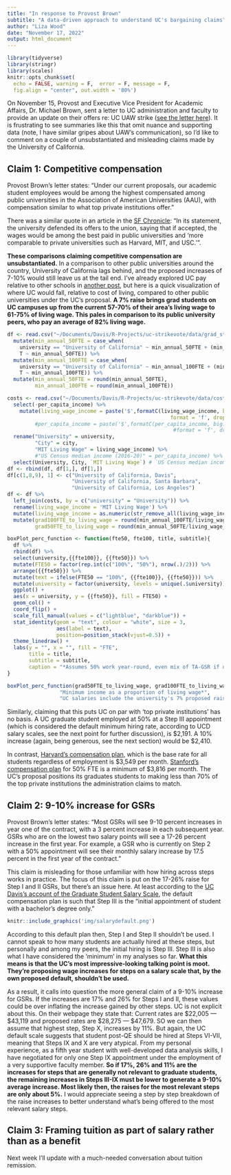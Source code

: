 ```yaml
---
title: "In response to Provost Brown"
subtitle: "A data-driven approach to understand UC's bargaining claims"
author: "Liza Wood"
date: "November 17, 2022"
output: html_document
---
```


```r
library(tidyverse)
library(stringr)
library(scales)
knitr::opts_chunk$set(
  echo = FALSE, warning = F,  error = F, message = F,
  fig.align = "center", out.width = '80%')
```
On November 15, Provost and Executive Vice President for Academic Affairs, Dr. Michael Brown, sent a letter to UC administration and faculty to provide an update on their offers re: UC UAW strike ([see the letter here](https://github.com/liza-wood/uc-strikevote/blob/main/data/2022-11-15ProvostBrownLtrreUAW%20Bargaining%20Update.pdf)). It is frustrating to see summaries like this that omit nuance and supporting data (note, I have similar gripes about UAW's communication), so I'd like to comment on a couple of unsubstantiated and misleading claims made by the University of California.  

## Claim 1: Competitive compensation  

Provost Brown's letter states: "Under our current proposals, our academic student employees would be among the highest compensated among public universities in the Association of American Universities (AAU), with compensation similar to what top private institutions offer."  

There was a similar quote in an article in the [SF Chronicle](https://www.sfchronicle.com/bayarea/article/Why-tens-of-thousands-of-UC-employees-walked-off-17583748.php): "In its statement, the university defended its offers to the union, saying that if accepted, the wages would be among the best paid in public universities and 'more comparable to private universities such as Harvard, MIT, and USC.'".  

**These comparisons claiming competitive compensation are unsubstantiated.** In a comparison to other public universities around the country, University of California lags behind, and the proposed increases of 7-10% would still leave us at the tail end. I've already explored UC pay relative to other schools in [another post](https://bit.ly/3TEZ2Jd), but here is a quick visualization of where UC would fall, relative to cost of living, compared to other public universities under the UC's proposal. **A 7% raise brings grad students on UC campuses up from the current 57-70% of their area's living wage to 61-75% of living wage. This pales in comparison to its public university peers, who pay an average of 82% living wage.**    

```r
df <- read.csv("~/Documents/Davis/R-Projects/uc-strikevote/data/grad_student_pay.csv") %>%
  mutate(min_annual_50FTE = case_when(
    university == "University of California" ~ min_annual_50FTE + (min_annual_50FTE*.07),
    T ~ min_annual_50FTE)) %>% 
  mutate(min_annual_100FTE = case_when(
    university == "University of California" ~ min_annual_100FTE + (min_annual_100FTE*.07),
    T ~ min_annual_100FTE)) %>%
  mutate(min_annual_50FTE = round(min_annual_50FTE),
         min_annual_100FTE = round(min_annual_100FTE))

costs <- read.csv("~/Documents/Davis/R-Projects/uc-strikevote/data/cost_of_living.csv") %>% 
  select(-per_capita_income) %>% 
    mutate(living_wage_income = paste('$',formatC(living_wage_income, big.mark=',', 
                                                     format = 'f', drop0trailing = T))) %>% #,
         #per_capita_income = paste('$',formatC(per_capita_income, big.mark=',', 
                                                      #format = 'f', drop0trailing = T))) %>% 
  rename("University" = university,
         "City" = city,
         "MIT Living Wage" = living_wage_income) %>% 
         #"US Census median income (2016-20)" = per_capita_income) %>% 
  select(University, City, `MIT Living Wage`) # `US Census median income (2016-20)`
df <- rbind(df, df[1,], df[1,]) 
df[c(1,8,9), 1] <- c("University of California, Davis",
                     "University of California, Santa Barbara",
                     "University of California, Los Angeles")
df <- df %>% 
  left_join(costs, by = c("university" = "University")) %>% 
  rename(living_wage_income = 'MIT Living Wage') %>% 
  mutate(living_wage_income = as.numeric(str_remove_all(living_wage_income, "\\$|,"))) %>% 
  mutate(grad100FTE_to_living_wage = round(min_annual_100FTE/living_wage_income, 2),
         grad50FTE_to_living_wage = round(min_annual_50FTE/living_wage_income, 2))
```

```r
boxPlot_perc_function <- function(fte50, fte100, title, subtitle){
  df %>% 
  rbind(df) %>% 
  select(university,{{fte100}}, {{fte50}}) %>% 
  mutate(FTE50 = factor(rep.int(c("100%", "50%"), nrow(.)/2))) %>% 
  arrange({{fte50}}) %>% 
  mutate(text = ifelse(FTE50 == "100%", {{fte100}}, {{fte50}})) %>% 
  mutate(university = factor(university, levels = unique(.$university))) %>% 
  ggplot() +
  aes(x = university, y = {{fte50}}, fill = FTE50) +
  geom_col() +
  coord_flip() +
  scale_fill_manual(values = c("lightblue", "darkblue")) +
  stat_identity(geom = "text", colour = "white", size = 3,
                aes(label = text),
                position=position_stack(vjust=0.5)) +
  theme_linedraw() +
  labs(y = "", x = "", fill = "FTE",
       title = title,
       subtitle = subtitle,
       caption = "*Assumes 50% work year-round, even mix of TA-GSR if different pay rates")
}
```

```r
boxPlot_perc_function(grad50FTE_to_living_wage, grad100FTE_to_living_wage, 
                 "Minimum income as a proportion of living wage*",
                 "UC salaries include the university's 7% proposed raise")
```

Similarly, claiming that this puts UC on par with 'top private institutions' has no basis. A UC graduate student employed at 50% at a Step III appointment (which is considered the default minimum hiring rate, according to UCD salary scales, see the next point for further discussion), is \$2,191. A 10% increase (again, being generous, see the next section) would be \$2,410.  

In contrast, [Harvard's compensation plan](https://www.seas.harvard.edu/prospective-students/prospective-graduate-students/funding-scholarship-graduate-programs), which is the base rate for all students regardless of employment is $3,549 per month. [Stanford's compensation plan](https://gfs.stanford.edu/salary/salary21/salary_tables.pdf) for 50% FTE is a minimum of \$3,816 per month. The UC's proposal positions its graduates students to making less than 70% of the top private institutions the administration claims to match.  

## Claim 2: 9-10% increase for GSRs  

Provost Brown's letter states: "Most GSRs will see 9-10 percent increases in year one of the contract, with a 3 percent increase in each subsequent year. GSRs who are on the lowest two salary points will see a 17-26 percent increase in the first year. For example, a GSR who is currently on Step 2 with a 50% appointment will see their monthly salary increase by 17.5 percent in the first year of the contract."

This claim is misleading for those unfamiliar with how hiring across steps works in practice. The focus of this claim is put on the 17-26% raise for Step I and II GSRs, but there's an issue here. At least according to the [UC Davis's account of the Graduate Student Salary Scale](https://ucdavis.app.box.com/v/salaryscale2122), the default compensation plan is such that Step III is the "initial appointment of student with a bachelor's degree only." 

```r
knitr::include_graphics('img/salarydefault.png')
```

According to this default plan then, Step I and Step II shouldn't be used. I cannot speak to how many students are actually hired at these steps, but personally and among my peers, the initial hiring is Step III. Step III is also what I have considered the 'minimum' in my analyses so far. **What this means is that the UC's most impressive-looking talking point is moot. They're proposing wage increases for steps on a salary scale that, by the own proposed default, shouldn't be used.**  

As a result, it calls into question the more general claim of a 9-10% increase for GSRs. If the increases are 17% and 26% for Steps I and II, these values could be over inflating the increase gained by other steps. UC is not explicit about this. On their webpage they state that: Current rates are \$22,005 — \$43,119 and proposed rates are \$28,275 — \$47,679. SO we can then assume that highest step, Step X, increases by 11%. But again, the UC default scale suggests that student post-QE should be hired at Steps VI-VII, meaning that Steps IX and X are very atypical. From my personal experience, as a fifth year student with well-developed data analysis skills, I have negotiated for only one Step IX appointment under the employment of a very supportive faculty member. **So if 17%, 26% and 11% are the increases for steps that are generally not relevant to graduate students, the remaining increases in Steps III-IX must be lower to generate a 9-10% average increase. Most likely then, the raises for the most relevant steps are only about 5%.** I would appreciate seeing a step by step breakdown of the raise increases to better understand what's being offered to the most relevant salary steps.

## Claim 3: Framing tuition as part of salary rather than as a benefit  

Next week I'll update with a much-needed conversation about tuition remission. 
<!----
## Claim 3: Framing tuition as part of salary rather than as a benefit    

Provost Brown's letter states: "UC has proposed to cover 100% of campus fees for eligible [ASEs/GSRs] with 25 percent or greater appointments...This amounts to UC covering a total of \$13,707 up to \$22,248 for all tuition and fees for eligible [ASEs/GSRs], depending on the amount of tuition and fees assessed by the campus."  

Let's break this down in a couple of ways: 1) The claim that "UC has proposed to cover", 2) The average cost of tuition, fees, and insurance, 3) A challenge to what tuition is really paying for, and 4) A re-framing of benefits.  

1) UC's outline states that they already provide '100% coverage of tuition,' which is true -- working more than 25% has always earned graduate workers the cost of tuition. But this idea that "UC covers the cost" is misleading. True coverage would be a waiver of those fees, but in reality it is either the department (in the case of a TA) or a faculty fund/grant that pays the cost of tuition to the UC. In short, the UC still earns tuition money from graduate students.  

2) In preparation for point 3, let's put a solid number to the tuition, fees, and benefits graduate students get from the UC. If you are a graduate student coming from out of state, you typically get one year of extra coverage for out-of-state tuition fees. After year-one, if you have failed to file and successfully register for residency, the UC does not promise to cover out-of-state tuition any longer (at least this was the clear proposition laid out in the offer letter I received in 2018). So for instance in for year one, out-of-state students will receive \$34,480 in benefits, between \$29,008 from out-of-state tuition + fees, and $5,472 in health insurance (based on [UC Davis 2022 rates](https://financeandbusiness.ucdavis.edu/student-resources/tuition-fees/graduate)). In the following years they will receive \$13,906 + \$5,472 = \$19,378. If we assume some generic ratio, such as 50% in-state and 50% out-of-state students (these data were not readily available online), then the average annual benefits package over a five-year graduate student tenure is \$20,888. And yes, this is a non-negligible dollar amount. In fact, it may run pretty close to what a graduate student makes annually. But because it is so large, it is worth asking what this money is going towards (especially because again, UC is not waiving this amount of money, they are taking it from departments, faculty, and grants earned by students and faculty).   
```r
outofstate <- 5472 + 29008.17
instate <- 5472 + 13906.17
outofstate_annual_benefit <- (outofstate + (instate*4))/5
instate_annual_benefit <- instate
(outofstate_annual_benefit + instate_annual_benefit)/2
```

3) What does it mean for graduate students to pay for tuition -- what is it exactly that we're paying for? Of course, the first two to three years of a graduate school include a fair amount of coursework. I'm fully aware that part of my role as a PhD student is to learn, to be trained, to pay/work for education. However, I have not taken a class for over a year, and since my second year have never taken more than one course at a time. So if tuition is paying for education, should we be paying the value of a full course load? I also understand the university provides resources outside of course offerings. But I would say the most common include the most I tend to use are office space, academic journal access, administrative support, a gym, ...? But many of these (office, admin) are pretty standard provisions in any employment situation. So why are graduate students and their employing faculty/departments shelling out substaintial amounts each year for their enrollment?  


4) Last, let's think about tuition, fee, and insurance benefits as just that... _an employment benefit_. Benefits are a standard part of a job package. Across all UC campuses, faculty earn a median of \$37,465 in benefits, and provosts earn a median of \$56,872 in benefits (source: Transparent California). Now of course, these are likely related mainly to health care and retirement investment matching, but that brings to a good point: graduate students get no retirement matching (the disaster of student retirement scenarios deserves a completely different post). Other than health care, we get not benefits whatsoever. Also no real paid-time-off, no transit coverage, pitiful medical leave, pitiful childcare (all also being negotiated right now). So guess what? Apart from healthcare, **our only real employment benefit is education via tuition coverage.** Tuition is our employment benefit. Framed this way, compared to the value of faculty and provost benefits (again, median of \$37,465 and \$56,872 up to \$110,101), why do folks get so hung up on \$20,888 per year? Particularly because our labor contributes to the system that we want benefits from.  

```r
faculty <- read.csv("~/Documents/Davis/R-Projects/uc-strikevote/data/uc-wide-salaries.csv")
summary(faculty$Benefits)
prop_benefit_f <- faculty$Benefits/faculty$Regular.pay
summary(prop_benefit_f)
provosts <- read.csv("~/Documents/Davis/R-Projects/uc-strikevote/data/uc-provost-salaries.csv")
summary(provosts$Benefits)
prop_benefit_p <- provosts$Benefits/provosts$Regular.pay
summary(prop_benefit_p)

```

---->


